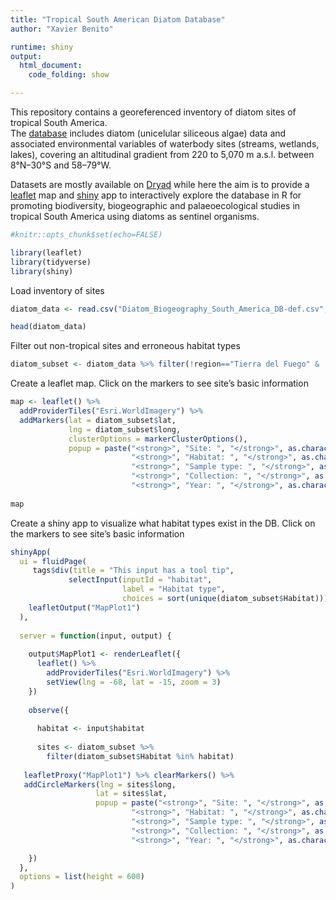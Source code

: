 ```yaml
---
title: "Tropical South American Diatom Database"
author: "Xavier Benito"

runtime: shiny
output: 
  html_document:
    code_folding: show

---
```


This repository contains a georeferenced inventory of diatom sites of tropical South America.  
The [database](http://www.xavierbenito.com/bgsa/bgsa.html) includes diatom (unicelular siliceous algae) data and associated environmental variables of waterbody sites (streams, wetlands, lakes), covering an altitudinal gradient from 220 to 5,070 m a.s.l. between 8°N–30°S and 58–79°W.

Datasets are mostly available on [Dryad](https://datadryad.org/resource/doi:10.5061/dryad.ck7pt) while here the aim is to provide a [leaflet](https://rstudio.github.io/leaflet/) map and [shiny](http://shiny.rstudio.com) app to interactively explore the database in R for promoting biodiversity, biogeographic and palaeoecological studies in tropical South America using diatoms as sentinel organisms.

```r
#knitr::opts_chunk$set(echo=FALSE)
```

```r
library(leaflet)
library(tidyverse)
library(shiny)
```

Load inventory of sites
```r
diatom_data <- read.csv("Diatom_Biogeography_South_America_DB-def.csv", stringsAsFactors = FALSE)

head(diatom_data)
```

Filter out non-tropical sites and erroneous habitat types
```r
diatom_subset <- diatom_data %>% filter(!region=="Tierra del Fuego" & !Habitat=="channel")

```

Create a leaflet map. Click on the markers to see site's basic information
```r
map <- leaflet() %>% 
  addProviderTiles("Esri.WorldImagery") %>% 
  addMarkers(lat = diatom_subset$lat, 
             lng = diatom_subset$long,
             clusterOptions = markerClusterOptions(),
             popup = paste("<strong>", "Site: ", "</strong>", as.character(diatom_subset$SiteName), "<br>",
                           "<strong>", "Habitat: ", "</strong>", as.character(diatom_subset$Habitat), "<br>",
                           "<strong>", "Sample type: ", "</strong>", as.character(diatom_subset$SampleType), "<br>",
                           "<strong>", "Collection: ", "</strong>", as.character(diatom_subset$Collection), "<br>",
                           "<strong>", "Year: ", "</strong>", as.character(diatom_subset$Year)))
                           
map 
```


Create a shiny app to visualize what habitat types exist in the DB. Click on the markers to see site's basic information
```r
shinyApp(
  ui = fluidPage(
     tags$div(title = "This input has a tool tip",
             selectInput(inputId = "habitat", 
                         label = "Habitat type", 
                         choices = sort(unique(diatom_subset$Habitat)))),
    leafletOutput("MapPlot1")
  ),
  
  server = function(input, output) {
    
    output$MapPlot1 <- renderLeaflet({
      leaflet() %>% 
        addProviderTiles("Esri.WorldImagery") %>% 
        setView(lng = -68, lat = -15, zoom = 3)
    })
    
    observe({
      
      habitat <- input$habitat
      
      sites <- diatom_subset %>% 
        filter(diatom_subset$Habitat %in% habitat)
      
   leafletProxy("MapPlot1") %>% clearMarkers() %>% 
   addCircleMarkers(lng = sites$long,
                   lat = sites$lat,
                   popup = paste("<strong>", "Site: ", "</strong>", as.character(sites$SiteName), "<br>",
                           "<strong>", "Habitat: ", "</strong>", as.character(sites$Habitat), "<br>",
                           "<strong>", "Sample type: ", "</strong>", as.character(sites$SampleType), "<br>",
                           "<strong>", "Collection: ", "</strong>", as.character(sites$Collection), "<br>",
                           "<strong>", "Year: ", "</strong>", as.character(sites$Year)))

    })
  },
  options = list(height = 600)
)


```

